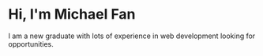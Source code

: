 # Hi, I'm Michael Fan

I am a new graduate with lots of experience in web development looking for opportunities. 

